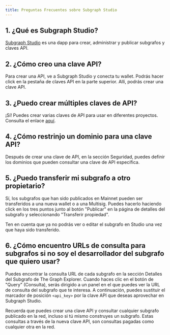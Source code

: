 ```yaml
---
title: Preguntas Frecuentes sobre Subgraph Studio
---
```


## 1. ¿Qué es Subgraph Studio?

[Subgraph Studio](https://thegraph.com/studio/) es una dapp para crear, administrar y publicar subgrafos y claves API.

## 2. ¿Cómo creo una clave API?

Para crear una API, ve a Subgraph Studio y conecta tu wallet. Podrás hacer click en la pestaña de claves API en la parte superior. Allí, podrás crear una clave API.

## 3. ¿Puedo crear múltiples claves de API?

¡Sí! Puedes crear varias claves de API para usar en diferentes proyectos. Consulta el enlace [aquí](https://thegraph.com/studio/apikeys/).

## 4. ¿Cómo restrinjo un dominio para una clave API?

Después de crear una clave de API, en la sección Seguridad, puedes definir los dominios que pueden consultar una clave de API específica.

## 5. ¿Puedo transferir mi subgrafo a otro propietario?

Sí, los subgrafos que han sido publicados en Mainnet pueden ser transferidos a una nueva wallet o a una Multisig. Puedes hacerlo haciendo click en los tres puntos junto al botón "Publicar" en la página de detalles del subgrafo y seleccionando "Transferir propiedad".

Ten en cuenta que ya no podrás ver o editar el subgrafo en Studio una vez que haya sido transferido.

## 6. ¿Cómo encuentro URLs de consulta para subgrafos si no soy el desarrollador del subgrafo que quiero usar?

Puedes encontrar la consulta URL de cada subgrafo en la sección Detalles del Subgrafo de The Graph Explorer. Cuando haces clic en el botón de "Query" (Consulta), serás dirigido a un panel en el que puedes ver la URL de consulta del subgrafo que te interesa. A continuación, puedes sustituir el marcador de posición `<api_key>` por la clave API que deseas aprovechar en Subgraph Studio.

Recuerda que puedes crear una clave API y consultar cualquier subgrafo publicado en la red, incluso si tú mismo construyes un subgrafo. Estas consultas a través de la nueva clave API, son consultas pagadas como cualquier otra en la red.
